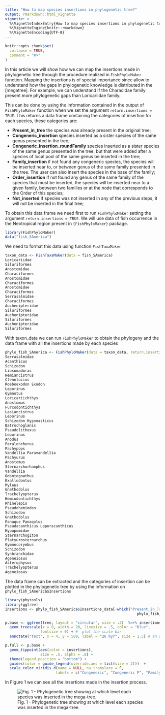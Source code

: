 ```yaml
---
title: "How to map species insertions in phylogenetic tree?"
output: rmarkdown::html_vignette
vignette: >
  %\VignetteIndexEntry{How to map species insertions in phylogenetic tree?}
  %\VignetteEngine{knitr::rmarkdown}
  %\VignetteEncoding{UTF-8}
---
```


```r
knitr::opts_chunk$set(
  collapse = TRUE,
  comment = "#>"
)
```

In this article we will show how we can map the insertions made in phylogenetic tree through the procedure realized in `FishPhyloMaker` function. Mapping the insertions is of special importance since allow to understand how the gaps in phylogenetic knowledge is distributed in the [megatree]. For example, we can understand if the Characidae family present more phylogenetic gaps than Loricariidae family.

This can be done by using the information contained in the output of `FishPhyloMaker` function when we set the argument `return.insertions = TRUE`. This returns a data frame containing the categories of insertion for each species, these categories are:

-   **Present_in_tree** the species was already present in the original tree;
-   **Congeneric_insertion** species inserted as a sister species of the same genus presented in the tree;
-   **Congeneric_insertion_roundFamily** species inserted as a sister species of the same genus presented in the tree, but that were added after a species of local pool of the same genus be inserted in the tree;
-   **Family_insertion** if not found any congeneric species, the species will be inserted near to, or between genus of the same family presented in the tree. The user can also insert the species in the base of the family;
-   **Order_insertion** if not found any genus of the same family of the species that must be inserted, the species will be inserted near to a given family, between two families or at the node that corresponds to the Order of this species;
-   **Not_inserted** if species was not inserted in any of the previous steps, it will not be inserted in the final tree;

To obtain this data frame we need first to run `FishPhyloMaker` setting the argument `return.insertions = TRUE`. We will use data of fish occurrence in the Neotropical region present in `{FishPhyloMaker}` package.

```r
library(FishPhyloMaker)
data("fish_SAmerica")
```

We need to format this data using function `FishTaxaMaker`

```r
taxon_data <- FishTaxaMaker(data = fish_SAmerica)
Loricariidae
Siluriformes
Anostomidae 
Characiformes
Anostomidae 
Characiformes
Anostomidae 
Characiformes
Serrasalmidae
Characiformes
Auchenipteridae
Siluriformes
Auchenipteridae
Siluriformes
Auchenipteridae
Siluriformes
```

With taxon_data we can run `FishPhyloMaker` to obtain the phylogeny and the data frame with all the insertions made by each species

```r
phylo_fish_SAmerica <- FishPhyloMaker(data = taxon_data, return.insertions = T)
Serrasalmidae
Acanthicus
Schizodon
Liosomadoras
Hemiancistrus
Ctenolucius
Roeboexodon Exodon
Leporinus
Gymnotus
Loricariichthys
Anostomus
Furcodontichthys
Lasiancistrus
Leporinus
Schizodon Hypomasticus
Batrochoglanis
Pseudolithoxus
Leporinus
Anodus
Paralonchurus
Pachypops
Vandellia Paravandellia
Pachyurus
Anostomus
Sternarchorhamphus
Vandellia
Odontognathus
Exallodontus
Myleus
Gnathodolus
Trachelyopterus
Hemiodontichthys
Rhinelepis
Pseudohemiodon
Schizodon
Gnathodolus
Panaque Panaqolus
Pseudacanthicus Leporacanthicus
Hypopomidae
Sternarchogiton
Platyurosternarchus
Gymnocorymbus
Schizodon
Synbranchidae
Ageneiosus
Asterophysus
Trachelyopterus
Ageneiosus
```

The data frame can be extracted and the categories of insertion can be plotted in the phylogenetic tree by using the information on `phylo_fish_SAmerica$Insertions`

```r
library(phytools)
library(ggtree)
insertions <- phylo_fish_SAmerica$Insertions_data[-which("Present_in_Tree" == 
                                                            phylo_fish_SAmerica$Insertions_data[, "insertions"]), ]

p.base <- ggtree(tree, layout = "circular", size = .3)  %<+% insertions +
  geom_treescale(x = 0, width = 20, linesize = .5, color = "blue", 
                fontsize = 0) + #  plot the scale bar
  annotate("text", x = 4, y = 500, label = "20 myr", size = 1.5) # an attempt for add a scale bar

p.full <- p.base +
  geom_tippoint(aes(color = insertions), 
                size = .5, alpha = .8) +
  theme(legend.position = "bottom") +
  guides(color = guide_legend(override.aes = list(size = 2)))  +
  scale_color_viridis_d(name = NULL, na.translate = F,
                       labels = c("Congeneric", "Congeneric F", "Family")) 
```

In Figure 1 we can see all the insertions made in the insertion process.

![Fig. 1 - Phylogenetic tree showing at which level each species was inserted in the mega-tree.](../vignettes/phylo_SAmerica.png)